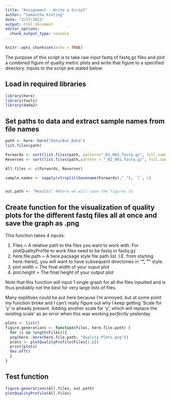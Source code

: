 ```yaml
---
title: "Assignment - Write a Script"
author: "Samantha Kreling"
date: "2/17/2021"
output: html_document
editor_options: 
  chunk_output_type: console
---
```



```r
knitr::opts_chunk$set(echo = TRUE)
```
The purpose of this script is to take raw input fastq of fastq.gz files and plot a combined figure of quality metric plots and write that figure to a specified directory. Inputs to the script are stated below

## Load in required libraries
```r
library(here)
library(tools)
library(dada2)
```

## Set paths to data and extract sample names from file names
```r

path <- here::here("Data/Bat_Data")
list.files(path)

Forwards <- sort(list.files(path, pattern="_R1_001.fastq.gz", full.names = T))
Reverses <- sort(list.files(path,pattern = "_R2_001.fastq.gz", full.names = T))

All.files <- c(Forwards, Reverses)

sample.names <- sapply(strsplit(basename(Forwards),"_"), `[`, 1)


out.path <- "Results" #Where we will save the figures to
```
## Create function for the visualization of quality plots for the different fastq files all at once and save the graph as .png

This function takes 4 inputs:

1. Files = A relative path to the files you want to work with. For plotQualityProfile to work files need to be fastq or fastq.gz
2. here.file.path = A here package style file path list. I.E. from starting here::here(), you will want to have subsequent directories in "___", "___" style.
3. plot.width = The final width of your ouput plot
4. plot.height = The final height of your output plot

Note that this function will input 1 single graph for all the files inputted and is thus probably not the best for very large lists of files.


Many explitives could be put here because I'm annoyed, but at some point my function broke and I can't really figure out why I keep getting 'Scale for 'y' is already present. Adding another scale for 'y', which will replace the existing scale' as an error when this was working *perfectly* yesterday
```r
plots <- list()
figure.generations <- function(Files, here.file.path) {
  for (i in length(Files)){
  png(here::here(here.file.path, "Quality_Plots.png"))
  plots <- plotQualityProfile(Files[1:i])
  print(plots)
  dev.off()
  }
}

```

## Test function
```r
figure.generations(All.files, out.path)
plotQualityProfile(All.files)
```


